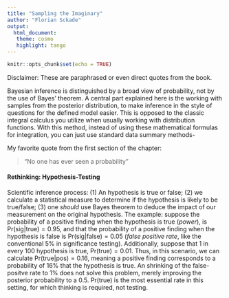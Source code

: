 ```yaml
---
title: "Sampling the Imaginary"
author: "Florian Sckade"
output: 
  html_document:
   theme: cosmo
   highlight: tango
---
```


```r
knitr::opts_chunk$set(echo = TRUE)
```

Disclaimer: These are paraphrased or even direct quotes from the book. 

Bayesian inference is distinguished by a broad view of probability, not by the use of
Bayes' theorem. A central part explained here is the working with samples from the 
posterior distribution, to make inference in the style of questions for the defined
model easier. This is opposed to the classic integral calculus you utilize when 
usually working with distribution functions. With this method, instead of using these
mathematical formulas for integration, you can just use standard data summary methods-

My favorite quote from the first section of the chapter:  

> "No one has ever seen a probability"

#### **Rethinking:** Hypothesis-Testing

Scientific inference process: (1) An hypothesis is true or false; (2) we calculate a 
statistical measure to determine if the hypothesis is likely to be true/false; (3) one
*should* use Bayes theorem to deduce the impact of our measurement on the original 
hypothesis. 
The example: suppose the probability of a positive finding when the hypothesis is true 
(*power*), is Pr(sig$|$true)$=0.95$, and that the probability of a positive finding 
when the hypothesis is false is Pr(sig$|$false)$=0.05$ (*false positive rate*, like the
conventional 5% in significance testing). Additionally, suppose that 1 in every 100 
hypothesis is true, Pr(true)$=0.01$. 
Thus, in this scenario, we can calculate Pr(true$|$pos)$=0.16$, meaning a positive finding
corresponds to a probability of 16% that the hypothesis is true. An shrinking of the 
false-positve rate to 1% does not solve this problem, merely improving the posterior
probability to a 0.5. Pr(true) is the most essential rate in this setting, for which
thinking is required, not testing. 

